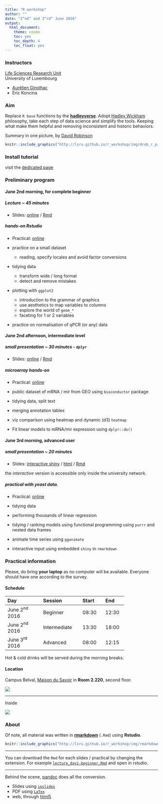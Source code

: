 ```yaml
---
title: "R workshop"
author: ""
date: "2^nd^ and 3^rd^ June 2016"
output: 
  html_document: 
    theme: cosmo
    toc: yes
    toc_depth: 4
    toc_float: yes
---
```


### Instructors

[Life Sciences Research Unit](http://wwwen.uni.lu/recherche/fstc/life_sciences_research_unit/)  
University of Luxembourg

- [Aurélien Ginolhac](mailto:aurelien.ginolhac@uni.lu)
- Eric Koncina

### Aim

Replace `R base` functions by the [**hadleyverse**](https://barryrowlingson.github.io/hadleyverse/).
Adopt [Hadley Wickham](http://hadley.nz/) philosophy, take each step of data science and simplify the tools. 
Keeping what make them helpful and removing inconsistent and historic behaviors.

Summary in one picture, by [David Robinson](http://varianceexplained.org/)

```r
knitr::include_graphics("http://lsru.github.io/r_workshop/img/drob_r_pipeline_600.jpg")
```


### Install tutorial

visit the [dedicated page](install_tutorial.html)

### Preliminary program

#### June 2nd morning, for complete beginner

##### Lecture ~ 45 minutes

- Slides: [online](lecture_day1-beginner.html) / [Rmd](lecture_day1-beginner.Rmd)

##### hands-on Rstudio

- Practical: [online](practical_day1-beginner.html) 

- practice on a small dataset
  + reading, specify locales and avoid factor conversions
- tidying data
  + transform wide / long format
  + detect and remove mistakes 
- plotting with `ggplot2`
  + introduction to the grammar of graphics
  + use aesthetics to map variables to columns
  + explore the world of `geom_*`
  + faceting for 1 or 2 variables
- practice on normalisation of qPCR (or any) data

#### June 2nd afternoon, intermediate level

##### small presentation ~ 30 minutes - `dplyr`

- Slides: [online](lecture_day1-intermediate.html) / [Rmd](lecture_day1-intermediate.Rmd)

##### microarray hands-on

- Practical: [online](practical_day1-intermediate.html) 

- public dataset of mRNA / mir from GEO using `bioconductor` package
- tidying data, split text
- merging annotation tables
- viz comparison using heatmap and dynamic (d3) `heatmap`
- Fit linear models to mRNA/mir expression using `dplyr::do()`

#### June 3rd morning, advanced user

##### small presentation ~ 20 minutes

- Slides: [interactive shiny](http://shiny-server.uni.lu/lecture-advanced) / [html](lecture_day2-advanced.html) / [Rmd](lecture_day2-advanced.Rmd)

the _interactive_ version is accessible only inside the university network.

##### practical with yeast data.

- Practical: [online](practical_day2-advanced.html) 

- tidying data
- performing thousands of linear regression
- tidying / ranking models using functional programming using `purrr` and nested data frames
- animate time series using `gganimate`
- interactive input using embedded `shiny` in `rmarkdown`

### Practical information

Please, do bring **your laptop** as no computer will be available.
Everyone should have one according to the survey.

#### Schedule

-------------------------------------------------------
Day               Session           Start       End
----------------  ----------------  ----------  -------
June 2^nd^ 2016   Beginner          08:30        12:30

June 2^nd^ 2016   Intermediate      13:30       18:00

June 3^rd^ 2016   Advanced          08:00        12:15
-------------------------------------------------------

Hot & cold drinks will be served during the morning breaks.

#### Location

Campus Belval, [Maison du Savoir](http://wwwfr.uni.lu/contact/campus_de_belval)
in **Room 2.220**, second floor.

![](img/room220_320.jpg)

---

Inside

![](img/room2.220_300.jpg)

### About

Of note, all material was written in [**rmarkdown**](http://rmarkdown.rstudio.com/) (`.Rmd`) using **Rstudio**.

```r
knitr::include_graphics("http://lsru.github.io/r_workshop/img/rmarkdown_600.png")
```

---

You can download the `Rmd` for each slides / practical by changing the extension.
For example [`lecture_day1-beginner.Rmd`](http://lsru.github.io/r_workshop/lecture_day1-beginner.Rmd) and open in rstudio.

---

Behind the scene, [pandoc](http://pandoc.org/) does all the conversion.

- Slides using [`ioslides`](http://rmarkdown.rstudio.com/ioslides_presentation_format.html)
- PDF using [`LaTex`](http://rmarkdown.rstudio.com/pdf_document_format.html)
- web, through [html5](http://rmarkdown.rstudio.com/html_document_format.html)

